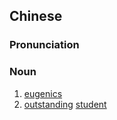 {{also|优生}}
==Chinese==
{{zh-forms|s=优生}}

===Pronunciation===
{{zh-pron
|m=yōushēng
|c=jau1 sang1
|cat=n
}}

===Noun===
{{zh-noun}}

# [[eugenics]]
# [[outstanding]] [[student]]